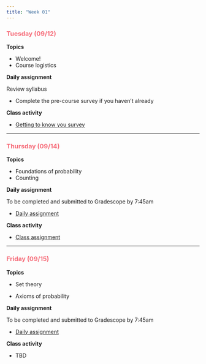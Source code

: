 ```yaml
---
title: "Week 01"
---
```


::: {style="color: #F66D7A"}
### Tuesday (09/12)
:::

**Topics**

-   Welcome!
-   Course logistics

**Daily assignment**

Review syllabus

-   Complete the pre-course survey if you haven't already

**Class activity**

-   [Getting to know you survey](class/CA_00.pdf)

------------------------------------------------------------------------

::: {style="color: #F66D7A"}
### Thursday (09/14)
:::

**Topics**

-   Foundations of probability
-   Counting

**Daily assignment**

To be completed and submitted to Gradescope by 7:45am

-   [Daily assignment](daily/DA_01.pdf)

**Class activity**

-   [Class assignment](class/CA_01.pdf)

------------------------------------------------------------------------

::: {style="color: #F66D7A"}
### Friday (09/15)
:::

**Topics**

-   Set theory

-   Axioms of probability

**Daily assignment**

To be completed and submitted to Gradescope by 7:45am

-   [Daily assignment](daily/DA_02.pdf)

**Class activity**

-   TBD
